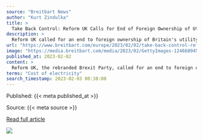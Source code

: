 ```yaml
---
source: "Breitbart News"
author: "Kurt Zindulka"
title: >
  Take Back Control: Reform UK Calls for End of Foreign Ownership of Utility Firms
description: >
  Reform UK called for an end to foreign ownership of Britain's utility firms to prevent the taxpayer from being continuing to be "ripped off".
url: "https://www.breitbart.com/europe/2023/02/02/take-back-control-reform-party-calls-for-end-of-foreign-ownership-of-utility-firms/"
image: "https://media.breitbart.com/media/2023/02/GettyImages-1246689458-2-640x335.jpg"
published_at: 2023-02-02
content: >
  Reform UK, the rebranded Brexit Party, called for an end to foreign ownership of Britain’s utility firms to prevent the taxpayer from being continuing to be “ripped off”.  Speaking from his newly for… [+4387 chars]
terms: "Cost of electricity"
search_timestamp: 2023-02-03 00:38:08
---
```



Published: {{< meta published_at >}}


Source: {{< meta source >}}


[Read full article]({{< meta url >}}){target='_blank'}



![](`r rmarkdown::metadata$image[1]`)

